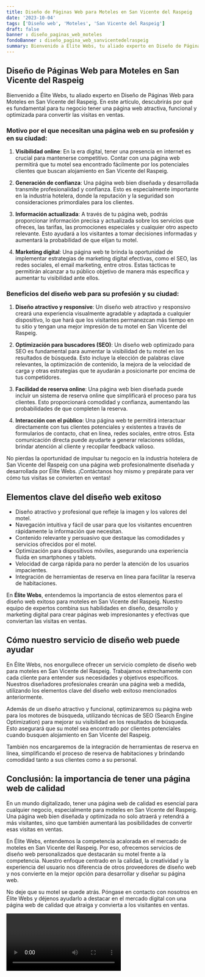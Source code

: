 ```yaml
---
title: Diseño de Páginas Web para Moteles en San Vicente del Raspeig
date: '2023-10-04'
tags: ['Diseño web', 'Moteles', 'San Vicente del Raspeig']
draft: false
banner : diseño_paginas_web_moteles
fondoBanner : diseño_pagina_web_sanvicentedelraspeig
summary: Bienvenido a Élite Webs, tu aliado experto en Diseño de Páginas Web para Moteles en San Vicente del Raspeig. En este artículo, descubrirás por qué es fundamental para tu negocio tener una página web atractiva, funcional y optimizada para convertir las visitas en ventas.
---
```


## **Diseño de Páginas Web para Moteles en San Vicente del Raspeig**

Bienvenido a Élite Webs, tu aliado experto en Diseño de Páginas Web para Moteles en San Vicente del Raspeig. En este artículo, descubrirás por qué es fundamental para tu negocio tener una página web atractiva, funcional y optimizada para convertir las visitas en ventas.

### Motivo por el que necesitan una página web en su profesión y en su ciudad:

1. **Visibilidad online**: En la era digital, tener una presencia en internet es crucial para mantenerse competitivo. Contar con una página web permitirá que tu motel sea encontrado fácilmente por los potenciales clientes que buscan alojamiento en San Vicente del Raspeig.

2. **Generación de confianza**: Una página web bien diseñada y desarrollada transmite profesionalidad y confianza. Esto es especialmente importante en la industria hotelera, donde la reputación y la seguridad son consideraciones primordiales para los clientes.

3. **Información actualizada**: A través de tu página web, podrás proporcionar información precisa y actualizada sobre los servicios que ofreces, las tarifas, las promociones especiales y cualquier otro aspecto relevante. Esto ayudará a los visitantes a tomar decisiones informadas y aumentará la probabilidad de que elijan tu motel.

4. **Marketing digital**: Una página web te brinda la oportunidad de implementar estrategias de marketing digital efectivas, como el SEO, las redes sociales, el email marketing, entre otros. Estas tácticas te permitirán alcanzar a tu público objetivo de manera más específica y aumentar tu visibilidad ante ellos.

### Beneficios del diseño web para su profesión y su ciudad:

1. **Diseño atractivo y responsive**: Un diseño web atractivo y responsivo creará una experiencia visualmente agradable y adaptada a cualquier dispositivo, lo que hará que los visitantes permanezcan más tiempo en tu sitio y tengan una mejor impresión de tu motel en San Vicente del Raspeig.

2. **Optimización para buscadores (SEO)**: Un diseño web optimizado para SEO es fundamental para aumentar la visibilidad de tu motel en los resultados de búsqueda. Esto incluye la elección de palabras clave relevantes, la optimización de contenido, la mejora de la velocidad de carga y otras estrategias que te ayudarán a posicionarte por encima de tus competidores.

3. **Facilidad de reserva online**: Una página web bien diseñada puede incluir un sistema de reserva online que simplificará el proceso para tus clientes. Esto proporcionará comodidad y confianza, aumentando las probabilidades de que completen la reserva.

4. **Interacción con el público**: Una página web te permitirá interactuar directamente con tus clientes potenciales y existentes a través de formularios de contacto, chat en línea, redes sociales, entre otros. Esta comunicación directa puede ayudarte a generar relaciones sólidas, brindar atención al cliente y recopilar feedback valioso.

No pierdas la oportunidad de impulsar tu negocio en la industria hotelera de San Vicente del Raspeig con una página web profesionalmente diseñada y desarrollada por Élite Webs. ¡Contáctanos hoy mismo y prepárate para ver cómo tus visitas se convierten en ventas!

<GifSeo />

<Cta />

## Elementos clave del diseño web exitoso 

- Diseño atractivo y profesional que refleje la imagen y los valores del motel.
- Navegación intuitiva y fácil de usar para que los visitantes encuentren rápidamente la información que necesitan.
- Contenido relevante y persuasivo que destaque las comodidades y servicios ofrecidos por el motel.
- Optimización para dispositivos móviles, asegurando una experiencia fluida en smartphones y tablets.
- Velocidad de carga rápida para no perder la atención de los usuarios impacientes.
- Integración de herramientas de reserva en línea para facilitar la reserva de habitaciones.

En **Élite Webs**, entendemos la importancia de estos elementos para el diseño web exitoso para moteles en San Vicente del Raspeig. Nuestro equipo de expertos combina sus habilidades en diseño, desarrollo y marketing digital para crear páginas web impresionantes y efectivas que conviertan las visitas en ventas.

## Cómo nuestro servicio de diseño web puede ayudar

En Élite Webs, nos enorgullece ofrecer un servicio completo de diseño web para moteles en San Vicente del Raspeig. Trabajamos estrechamente con cada cliente para entender sus necesidades y objetivos específicos. Nuestros diseñadores profesionales crearán una página web a medida, utilizando los elementos clave del diseño web exitoso mencionados anteriormente.

Además de un diseño atractivo y funcional, optimizaremos su página web para los motores de búsqueda, utilizando técnicas de SEO (Search Engine Optimization) para mejorar su visibilidad en los resultados de búsqueda. Esto asegurará que su motel sea encontrado por clientes potenciales cuando busquen alojamiento en San Vicente del Raspeig.

También nos encargaremos de la integración de herramientas de reserva en línea, simplificando el proceso de reserva de habitaciones y brindando comodidad tanto a sus clientes como a su personal.

## Conclusión: la importancia de tener una página web de calidad

En un mundo digitalizado, tener una página web de calidad es esencial para cualquier negocio, especialmente para moteles en San Vicente del Raspeig. Una página web bien diseñada y optimizada no solo atraerá y retendrá a más visitantes, sino que también aumentará las posibilidades de convertir esas visitas en ventas.

En Élite Webs, entendemos la competencia acalorada en el mercado de moteles en San Vicente del Raspeig. Por eso, ofrecemos servicios de diseño web personalizados que destacarán su motel frente a la competencia. Nuestro enfoque centrado en la calidad, la creatividad y la experiencia del usuario nos diferencia de otros proveedores de diseño web y nos convierte en la mejor opción para desarrollar y diseñar su página web.

No deje que su motel se quede atrás. Póngase en contacto con nosotros en Élite Webs y déjenos ayudarlo a destacar en el mercado digital con una página web de calidad que atraiga y convierta a los visitantes en ventas.

<Video />

<CtaBot job='Moteles' city='San Vicente del Raspeig'/>

<Gmaps query='San Vicente del Raspeig+españa+maps' />